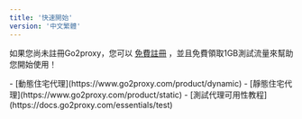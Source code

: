 ```yaml
---
title: '快速開始'
version: '中文繁體'
---
```


<Tip>如果您尚未註冊Go2proxy，您可以 [免費註冊](https://www.go2proxy.com/register) ，並且免費領取1GB測試流量來幫助您開始使用！</Tip>

<Steps>
  <Step title="登入">
  </Step>
  <Step title="選擇代理產品">
   <Accordion title="根據業務的需求選擇合適的代理產品">
- [動態住宅代理](https://www.go2proxy.com/product/dynamic)
- [靜態住宅代理](https://www.go2proxy.com/product/static)
</Accordion>
  </Step>
  <Step title="完成代理測試">
     <Accordion title="我的訂單中查看代理資訊，在本地或伺服器上完成調試，確認代理IP可用。">
   -  [測試代理可用性教程](https://docs.go2proxy.com/essentials/test)
  </Accordion>
  </Step>
  <Step title="編寫採集程序抓取">
  </Step>
</Steps>
